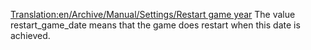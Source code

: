 [[Translation:en/Archive/Manual/Settings/Restart game year]]
The value restart_game_date means that the game does restart when this date is achieved.